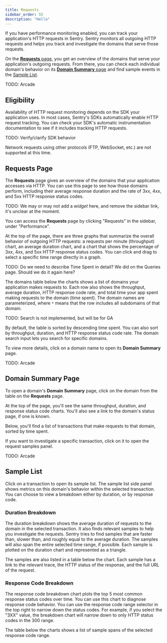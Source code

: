 ```yaml
---
title: Requests
sidebar_order: 55
description: "Hello"
---
```


If you have performance monitoring enabled, you can track your application's HTTP requests in Sentry. Sentry monitors all outgoing HTTP requests and helps you track and investigate the domains that serve those requests.

On the [**Requests** page](#requests-page), you get an overview of the domains that serve your application's outgoing requests. From there, you can check each individual domain's behavior on its [**Domain Summary** page](#domain-summary-page) and find sample events in the [Sample List](#sample-list).

TODO: Arcade

## Eligibility

Availability of HTTP request monitoring depends on the SDK your application uses. In most cases, Sentry's SDKs automatically enable HTTP request tracking. You can check your SDK's <PlatformLink to="/performance/instrumentation/automatic-instrumentation">automatic instrumentation documentation</PlatformLink> to see if it includes tracking HTTP requests.

TODO: Verify/clarify SDK behavior

<Note>
Network requests using other protocols (FTP, WebSocket, etc.) are not supported at this time.
</Note>

## Requests Page

The **Requests** page gives an overview of the domains that your application accesses via HTTP. You can use this page to see how those domains perform, including their average response duration and the rate of 3xx, 4xx, and 5xx HTTP response status codes.

TODO: We may or may not add a _widget_ here, and remove the sidebar link, it's unclear at the moment.

You can access the **Requests** page by clicking "Requests" in the sidebar, under "Performance".

At the top of the page, there are three graphs that summarize the overall behavior of outgoing HTTP requests: a requests per minute (throughput) chart, an average duration chart, and a chart that shows the percentage of 3xx, 4xx, and 5xx HTTP response status codes. You can click and drag to select a specific time range directly in a graph.

TODO: Do we need to describe Time Spent in detail? We did on the Queries page. Should we do it again here?

The domains table below the charts shows a list of domains your application makes requests to. Each row also shows the throughput, average duration, HTTP response code rate, and total time your app spent making requests to the domain (time spent). The domain names are parameterized, where `*` means that the row includes all subdomains of that domain.

TODO: Search is not implemented, but will be for GA

By default, the table is sorted by descending time spent. You can also sort by throughput, duration, and HTTP response status code rate. The domain search input lets you search for specific domains.

To view more details, click on a domain name to open its **Domain Summary** page.

TODO: Arcade

## Domain Summary Page

To open a domain's **Domain Summary** page, click on the domain from the table on the **Requests** page.

At the top of the page, you'll see the same throughput, duration, and response status code charts. You'll also see a link to the domain's status page, if one is known.

Below, you'll find a list of transactions that make requests to that domain, sorted by time spent.

If you want to investigate a specific transaction, click on it to open the request samples panel.

TODO: Arcade

## Sample List

Click on a transaction to open its sample list. The sample list side panel shows metrics on this domain's behavior within the selected transaction. You can choose to view a breakdown either by duration, or by response code.

### Duration Breakdown

The duration breakdown shows the average duration of requests to the domain in the selected transaction. It also finds relevant samples to help you investigate the requests. Sentry tries to find samples that are faster than, slower than, and roughly equal to the average duration. The samples will also span the entire selected time range, if possible. Each sample is plotted on the duration chart and represented as a triangle.

The samples are also listed in a table below the chart. Each sample has a link to the relevant trace, the HTTP status of the response, and the full URL of the request.

### Response Code Breakdown

The response code breakdown chart plots the top 5 most common response status codes over time. You can use this chart to diagnose response code behavior. You can use the response code range selector in the top right to narrow down the status codes. For example, if you select the "3XX" value, the breakdown chart will narrow down to only HTTP status codes in the 300 range.

The table below the charts shows a list of sample spans of the selected response code range.
